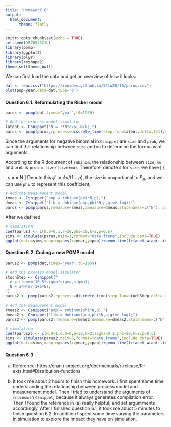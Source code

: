 ```yaml
---
title: "Homework 6"
output: 
  html_document:
      theme: flatly
---
```


```r
knitr::opts_chunk$set(echo = TRUE)
set.seed(987654321L)
library(pomp)
library(ggplot2)
library(plyr)
library(reshape2)
theme_set(theme_bw())
```

We can first load the data and get an overview of how it looks:
```r
dat <- read.csv("https://ionides.github.io/531w20/10/parus.csv")
plot(pop~year,data=dat,type='o')
```

#### Question 6.1. Reformulating the Ricker model

```r
parus <- pomp(dat,times="year",t0=1959)

# Add the process model simulator
latent <- Csnippet("N = r*N*exp(-N/k);")
parus <- pomp(parus,rprocess=discrete_time(step.fun=latent,delta.t=1),statenames="N",paramnames=c("r","k"))
```

Since the arguments for negative binomial in `Csnippet` are `size` and `prob`, we can find the relationship between `size` and `mu` to determine the formulas of arguments.

According to the R document of `rnbinom`, the relationship between `size`, `mu` and `prob` is `prob = size/(size+mu)`. Therefore, denote $s$ for `size`, we have \[
\left\{\begin{array}{l}
p = \frac{s}{s+\mu}, \\
\mu = \phi P_n
\end{array}\right.
\quad \Rightarrow \quad s = \frac{p}{1-p}\mu = \frac{\phi p}{1-p}N
\]
Denote this $\phi' = \phi p/(1-p)$, the size is proportional to $P_n$, and we can use `phi` to represent this coefficient,
```r
# Add the measurement model
rmeas <- Csnippet("pop = rnbinom(phi*N,p);")
dmeas <- Csnippet("lik = dnbinom(pop,phi*N,p,give_log);")  
parus <- pomp(parus,rmeasure=rmeas,dmeasure=dmeas,statenames=c("N"), paramnames=c("phi","p"))
```

After we defined 
```r
# simulation
coef(parus) <- c(N.0=0.1,r=30,phi=20,k=2,p=0.6)
sims <- simulate(parus,nsim=1,format="data.frame",include.data=TRUE)
ggplot(data=sims,mapping=aes(x=year,y=pop))+geom_line()+facet_wrap(~.id)
```

#### Question 6.2. Coding a new POMP model

```r
parus2 <- pomp(dat,times="year",t0=1959)

# Add the process model simulator
stochStep <- Csnippet("
  e = rlnorm(10.5*sigma*sigma,sigma);
  N = a*N*e/(1+b*N);
")
parus2 <- pomp(parus2,rprocess=discrete_time(step.fun=stochStep,delta.t=1), paramnames=c("a","b","sigma"),statenames=c("N","e"))
```

```r
# Add the measurement model
rmeas2 <- Csnippet("pop = rnbinom(phi*N,p);")
dmeas2 <- Csnippet("lik = dnbinom(pop,phi*N,p,give_log);")  
parus2 <- pomp(parus2,rmeasure=rmeas2,dmeasure=dmeas2,statenames=c("N"), paramnames=c("phi","p"))
```

```r
# simulation
coef(parus2) <- c(N.0=1,e.0=0,a=30,b=2,sigma=0.1,phi=20,k=2,p=0.6)
sims <- simulate(parus2,nsim=3,format="data.frame",include.data=TRUE)
ggplot(data=sims,mapping=aes(x=year,y=pop))+geom_line()+facet_wrap(~.id)
```




#### Question 6.3

a. Reference: https://cran.r-project.org/doc/manuals/r-release/R-exts.html#Distribution-functions

b. It took me about 2 hours to finish this homework. I first spent some time understanding the relationship between process model and measurement model. Then I tried to understand the arguments of `rnbinom` in `Csnippet`, because it always generates compilation error. Then I found the reference in (a) really helpful, and set argumments accordingly. After I finished question 6.1, it took me abuot 5 minutes to finish question 6.2. In addition I spent some time varying the parameters in simulation to explore the impact they have on simulation.









